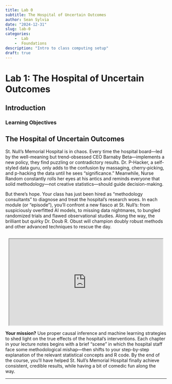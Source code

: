 ```yaml
---
title: Lab 0
subtitle: The Hospital of Uncertain Outcomes
author: Sean Sylvia
date: "2024-12-31"
slug: lab-0
categories: 
    -  Lab
    -  Foundations
description: "Intro to class computing setup"
draft: true
---
```


# Lab 1: The Hospital of Uncertain Outcomes

## Introduction

### Learning Objectives



## The Hospital of Uncertain Outcomes

St. Null’s Memorial Hospital is in chaos. Every time the hospital board—led by the well-meaning but trend-obsessed CEO Barnaby Beta—implements a new policy, they find puzzling or contradictory results. Dr. P-Hacker, a self-styled data guru, only adds to the confusion by massaging, cherry-picking, and p-hacking the data until he sees “significance.” Meanwhile, Nurse Random constantly rolls her eyes at his antics and reminds everyone that solid methodology—not creative statistics—should guide decision-making.

But there’s hope. Your class has just been hired as “methodology consultants” to diagnose and treat the hospital’s research woes. In each module (or “episode”), you’ll confront a new fiasco at St. Null’s: from suspiciously overfitted AI models, to missing data nightmares, to bungled randomized trials and flawed observational studies. Along the way, the brilliant but quirky Dr. Doub R. Obust will champion doubly robust methods and other advanced techniques to rescue the day.

::: {style="float: right; width: 480px; margin: 1em;"}
<iframe src="https://drive.google.com/file/d/1-F2hSgH6J7OKh0a_VwE8pXz3v9fFZAgT/preview" width="480" height="270" allow="autoplay">

</iframe>
:::

**Your mission?** Use proper causal inference and machine learning strategies to shed light on the true effects of the hospital’s interventions. Each chapter in your lecture notes begins with a brief “scene” in which the hospital staff face some methodological mishap—then shifts to your step-by-step explanation of the relevant statistical concepts and R code. By the end of the course, you’ll have helped St. Null’s Memorial Hospital finally achieve consistent, credible results, while having a bit of comedic fun along the way.


---

